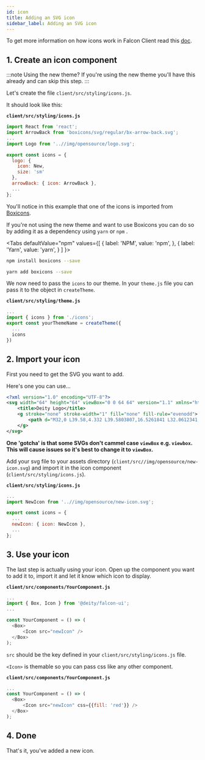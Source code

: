```yaml
---
id: icon
title: Adding an SVG icon
sidebar_label: Adding an SVG icon
---
```


To get more information on how icons work in Falcon Client read this [doc](/docs/platform/client/theming/icons).

## 1. Create an icon component

:::note Using the new theme?
If you're using the new theme you'll have this already and can skip this step.
:::

Let's create the file `client/src/styling/icons.js`.

It should look like this:

**`client/src/styling/icons.js`**
```js
import React from 'react';
import ArrowBack from 'boxicons/svg/regular/bx-arrow-back.svg';
...
import Logo from '..//img/opensource/logo.svg';

export const icons = {
  logo: {
    icon: New,
    size: 'sm'
  },
  arrowBack: { icon: ArrowBack },
  ...
};

```
You'll notice in this example that one of the icons is imported from <a href="https://boxicons.com/" target="_blank" rel="noopener noreferrer">Boxicons</a>.

If you're not using the new theme and want to use Boxicons you can do so by adding it as a dependency using `yarn` or `npm` .


<Tabs
  defaultValue="npm"
  values={[
    { label: 'NPM', value: 'npm', },
    { label: 'Yarn', value: 'yarn', }
  ]
}>
<TabItem value="npm">

```bash
npm install boxicons --save
```

</TabItem>
<TabItem value="yarn">

```bash
yarn add boxicons --save
```

</TabItem>
</Tabs>

We now need to pass the `icons` to our theme. In your `theme.js` file you can pass it to the object in `createTheme`.

**`client/src/styling/theme.js`**
```js
...
import { icons } from './icons';
export const yourThemeName = createTheme({
  ...
  icons
})
```

## 2. Import your icon
First you need to get the SVG you want to add.

Here's one you can use...

```xml
<?xml version="1.0" encoding="UTF-8"?>
<svg width="64" height="64" viewBox="0 0 64 64" version="1.1" xmlns="http://www.w3.org/2000/svg" xmlns:xlink="http://www.w3.org/1999/xlink">
    <title>Deity Logo</title>
    <g stroke="none" stroke-width="1" fill="none" fill-rule="evenodd">
        <path d="M32,0 L39.58,4.332 L39.5803807,16.5261841 L32.0612341,12.2982533 L14.9769148,22.0721748 L14.9769148,41.6200179 L32.0561191,51.3939394 L49.1455534,41.6200179 L49.145,9.798 L60,16 L60,48 L32,64 L4,48 L4,16 L32,0 Z M32.1811377,23.3939394 L39.5930308,27.6060606 L39.5930308,36.030303 L32.186267,40.2424242 L24.7743739,36.030303 L24.7743739,27.6060606 L32.1811377,23.3939394 Z" fill="#A0CC3F"></path>
    </g>
</svg>
```

**One 'gotcha' is that some SVGs don't cammel case `viewBox` e.g. `viewbox`. This will cause issues so it's best to change it to `viewBox`.**

Add your svg file to your assets directory (`client/src//img/opensource/new-icon.svg`) and import it in the icon component (`client/src/styling/icons.js`).

**`client/src/styling/icons.js`**
```js
...
import NewIcon from '..//img/opensource/new-icon.svg';

export const icons = {
  ...
  newIcon: { icon: NewIcon },
  ...
};

```

## 3. Use your icon

The last step is actually using your icon. Open up the component you want to add it to, import it and let it know which icon to display.

**`client/src/components/YourComponent.js`**
```js
...
import { Box, Icon } from '@deity/falcon-ui';
...

const YourComponent = () => (
  <Box>
      <Icon src="newIcon" />
  </Box>
);

```
`src` should be the key defined in your `client/src/styling/icons.js` file.

`<Icon>` is themable so you can pass css like any other component.

**`client/src/components/YourComponent.js`**
```js
...
const YourComponent = () => (
  <Box>
      <Icon src="newIcon" css={{fill: 'red'}} />
  </Box>
);

```

## 4. Done
That's it, you've added a new icon.
